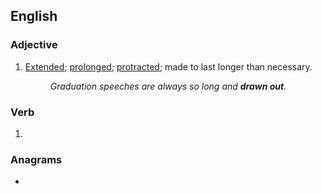 {{also|drawn-out}}
==English==

===Adjective===
{{en-adj}}

# [[extended|Extended]]; [[prolonged]]; [[protract]]ed; made to last longer than necessary.
#: ''Graduation speeches are always so long and '''drawn out'''.''

===Verb===
{{head|en|past participle}}

# {{past participle of|draw out|lang=en|nocat=1}}

===Anagrams===
* {{anagrams|en|outdrawn|untoward}}